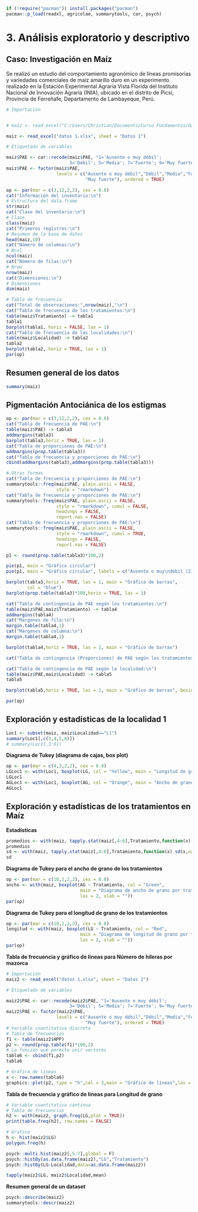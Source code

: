 
```r
if (!require("pacman")) install.packages("pacman")
pacman::p_load(readxl, agricolae, summarytools, car, psych)
```

# 3. Análisis exploratorio y descriptivo

## Caso: Investigación en Maíz

Se realizó un estudio del comportamiento agronómico de líneas promisorias y variedades comerciales de maíz amarillo duro en un experimento realizado en la Estación Experimental Agraria Vista Florida del Instituto Nacional de Innovación Agraria (INIA), ubicado en el distrito de Picsi, Provincia de Ferreñafe, Departamento de Lambayeque, Perú.

```r

# Importación


# maiz <- read_excel("C:/Users/Christian/Documents/Curso Fundamentos/datos 1.xlsx", sheet = "Datos 1")

maiz <- read_excel("datos 1.xlsx", sheet = "Datos 1")

# Etiquetado de variables

maiz$PAE <- car::recode(maiz$PAE, "1='Ausente o muy débil';
                        3='Débil'; 5='Media'; 7='Fuerte'; 9='Muy fuerte'")
maiz$PAE <- factor(maiz$PAE,
                   levels = c("Ausente o muy débil","Débil","Media","Fuerte",
                              "Muy fuerte"), ordered = TRUE)

```
 
```r
op <- par(mar = c(3,12,2,2), cex = 0.8)
cat("Información del inventario:\n")
# Estructura del data.frame
str(maiz)
cat("Clase del inventario:\n")
# Clase
class(maiz)
cat("Primeros registros:\n")
# Resumen de la base de datos
head(maiz,10)
cat("Número de columnas:\n")
# Ncol
ncol(maiz)
cat("Número de filas:\n")
# Nrow
nrow(maiz)
cat("Dimensiones:\n")
# Dimensiones
dim(maiz)

# Tabla de frecuencia
cat("Total de observaciones:",nrow(maiz),"\n")
cat("Tabla de frecuencia de los tratamientos:\n")
table(maiz$Tratamiento) -> tabla1
tabla1
barplot(tabla1, horiz = FALSE, las = 1)
cat("Tabla de frecuencia de las localidades:\n")
table(maiz$Localidad) -> tabla2
tabla2
barplot(tabla2, horiz = TRUE, las = 1)
par(op)
```

## Resumen general de los datos

```r
summary(maiz)
```

## Pigmentación Antociánica de los estigmas

```r
op <- par(mar = c(3,12,2,2), cex = 0.8)
cat("Tabla de frecuencia de PAE:\n")
table(maiz$PAE) -> tabla3
addmargins(tabla3)
barplot(tabla3,horiz = TRUE, las = 1)
cat("Tabla de proporciones de PAE:\n")
addmargins(prop.table(tabla3))
cat("Tabla de frecuencia y proporciones de PAE:\n")
cbind(addmargins(tabla3),addmargins(prop.table(tabla3)))

# Otras formas
cat("Tabla de frecuencia y proporciones de PAE:\n")
summarytools::freq(maiz$PAE, plain.ascii = FALSE,
                   style = "rmarkdown")
cat("Tabla de frecuencia y proporciones de PAE:\n")
summarytools::freq(maiz$PAE, plain.ascii = FALSE,
                   style = "rmarkdown", cumul = FALSE,
                   headings = FALSE,
                   report.nas = FALSE)
cat("Tabla de frecuencia y proporciones de PAE:\n")
summarytools::freq(maiz$PAE, plain.ascii = FALSE,
                   style = "rmarkdown", cumul = TRUE,
                   headings = FALSE,
                   report.nas = FALSE)

p1 <- round(prop.table(tabla3)*100,2)

pie(p1, main = "Gráfico circular")
pie(p1, main = "Gráfico circular", labels = c("Ausente o muy\ndébil (21.71 %)","Débil (39.69 %)","Media (22.5 %)","Fuerte (16.09 %)","Muy fuerte\n(0 %)"))

barplot(tabla3,horiz = TRUE, las = 1, main = "Gráfico de barras",
        col = "blue")
barplot(prop.table(tabla3)*100,horiz = TRUE, las = 1)

cat("Tabla de contingencia de PAE según los tratamientos:\n")
table(maiz$PAE,maiz$Tratamiento) -> tabla4
addmargins(tabla4)
cat("Margenes de fila:\n")
margin.table(tabla4,1)
cat("Margenes de columna:\n")
margin.table(tabla4,2)

barplot(tabla4,horiz = TRUE, las = 1, main = "Gráfico de barras")

cat("Tabla de contingencia (Proporciones) de PAE según los tratamientos:\n")

cat("Tabla de contingencia de PAE según la localidad:\n")
table(maiz$PAE,maiz$Localidad) -> tabla5
tabla5

barplot(tabla5,horiz = TRUE, las = 1, main = "Gráfico de barras", beside = T)

par(op)
```

## Exploración y estadísticas de la localidad 1

```r

Loc1 <- subset(maiz, maiz$Localidad=="L1")
summary(Loc1[,c(3,4,5,6)])
# summary(Loc1[,3:6])
```

**Diagrama de Tukey (diagrama de cajas, box plot)**

```r
op <- par(mar = c(4,3,2,2), cex = 0.8)
LGLoc1 <- with(Loc1, boxplot(LG, col = "Yellow", main = "Longitud de grano"))
LGLoc1
AGLoc1 <- with(Loc1, boxplot(AG, col = "Orange", main = "Ancho de grano"))
AGLoc1
```

## Exploración y estadísticas de los tratamientos en Maíz

**Estadísticas**

```r
promedios <- with(maiz, tapply.stat(maiz[,4:6],Tratamiento,function(x) mean(x,na.rm = TRUE)))
promedios
sd <- with(maiz, tapply.stat(maiz[,4:6],Tratamiento,function(x) sd(x,na.rm = TRUE)))
sd
```

**Diagrama de Tukey para el ancho de grano de los tratamientos**

```r
op <- par(mar = c(10,2,2,2), cex = 0.8)
ancho <- with(maiz, boxplot(AG ~ Tratamiento, col = "Green",
                            main = "Diagrama de ancho de grano por tratamiento",
                            las = 2, xlab = ""))
par(op)
```

**Diagrama de Tukey para el longitud de grano de los tratamientos**

```r
op <- par(mar = c(10,2,2,2), cex = 0.8)
longitud <- with(maiz, boxplot(LG ~ Tratamiento, col = "Red",
                            main = "Diagrama de longitud de grano por tratamiento",
                            las = 2, xlab = ""))
par(op)
```

**Tabla de frecuencia y gráfico de líneas para Número de hileras por mazorca**

```r

# Importación
maiz2 <- read_excel("datos 1.xlsx", sheet = "Datos 2")

# Etiquetado de variables

maiz2$PAE <- car::recode(maiz2$PAE, "1='Ausente o muy débil';
                        3='Débil'; 5='Media'; 7='Fuerte'; 9='Muy fuerte'")
maiz2$PAE <- factor(maiz2$PAE,
                   levels = c("Ausente o muy débil","Débil","Media","Fuerte",
                              "Muy fuerte"), ordered = TRUE)
# Variable cuantitativa discreta
# Tabla de frecuencias
f1 <- table(maiz2$HPP)
p2 <- round(prop.table(f1)*100,2)
# La función que permite unir vectores
tabla6 <- cbind(f1,p2)
tabla6

# Gráfico de líneas
x <- row.names(tabla6)
graphics::plot(p2, type = "h",col = 3,main = "Gráfico de líneas",las = 2)
```

**Tabla de frecuencia y gráfico de líneas para Longitud de grano**

```r

# Variable cuantitativa continua
# Tabla de frecuencias
h2 <- with(maiz2, graph.freq(LG,plot = TRUE))
print(table.freq(h2), row.names = FALSE)

# Grafico
h <- hist(maiz2$LG)
polygon.freq(h)

psych::multi.hist(maiz2[,5:7],global = F)
psych::histBy(as.data.frame(maiz2),"LG","Tratamiento")
psych::histBy(LG~Localidad,data=as.data.frame(maiz2))

tapply(maiz2$LG, maiz2$Localidad,mean)
```

**Resumen general de un dataset**

```r

psych::describe(maiz2)
summarytools::descr(maiz2)
```
